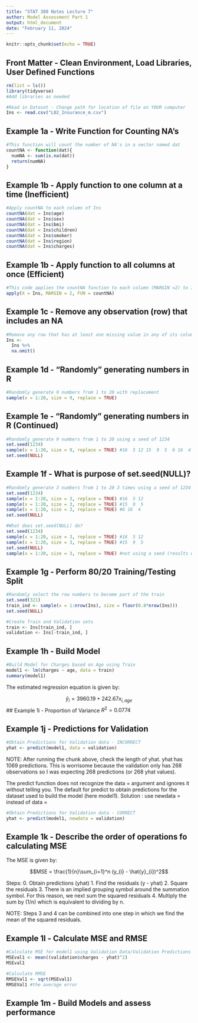 ```yaml
---
title: "STAT 380 Notes Lecture 7"
author: Model Assessment Part 1
output: html_document
date: "February 11, 2024"
---
```


```r
knitr::opts_chunk$set(echo = TRUE)
```

## Front Matter - Clean Environment, Load Libraries, User Defined Functions
```r
rm(list = ls())
library(tidyverse)
#Add libraries as needed

#Read in Dataset - Change path for location of file on YOUR computer
Ins <- read.csv("L02_Insurance_m.csv")
```

## Example 1a - Write Function for Counting NA's
```r
#This function will count the number of NA's in a vector named dat
countNA <- function(dat){
  numNA <- sum(is.na(dat))
  return(numNA)
}
```

## Example 1b - Apply function to one column at a time (Inefficient)
```r
#Apply countNA to each column of Ins
countNA(dat = Ins$age)
countNA(dat = Ins$sex)
countNA(dat = Ins$bmi)
countNA(dat = Ins$children)
countNA(dat = Ins$smoker)
countNA(dat = Ins$region)
countNA(dat = Ins$charges)
```

## Example 1b - Apply function to all columns at once (Efficient)
```r
#This code applies the countNA function to each column (MARGIN =2) to Ins dataset
apply(X = Ins, MARGIN = 2, FUN = countNA)
```

## Example 1c - Remove any observation (row) that includes an NA
```r
#Remove any row that has at least one missing value in any of its columns
Ins <- 
  Ins %>%
  na.omit()
```

## Example 1d - "Randomly" generating numbers in R
```r
#Randomly generate 9 numbers from 1 to 20 with replacement
sample(x = 1:20, size = 9, replace = TRUE) 
```

## Example 1e - "Randomly" generating numbers in R (Continued)
```r
#Randomly generate 9 numbers from 1 to 20 using a seed of 1234
set.seed(1234)
sample(x = 1:20, size = 9, replace = TRUE) #16  5 12 15  9  5  6 16  4
set.seed(NULL)
```

## Example 1f - What is purpose of set.seed(NULL)?
```r
#Randomly generate 3 numbers from 1 to 20 3 times using a seed of 1234
set.seed(1234)
sample(x = 1:20, size = 3, replace = TRUE) #16  5 12 
sample(x = 1:20, size = 3, replace = TRUE) #15  9  5  
sample(x = 1:20, size = 3, replace = TRUE) #6 16  4
set.seed(NULL)

#What does set.seed(NULL) do?
set.seed(1234)
sample(x = 1:20, size = 3, replace = TRUE) #16  5 12
sample(x = 1:20, size = 3, replace = TRUE) #15  9  5
set.seed(NULL)
sample(x = 1:20, size = 3, replace = TRUE) #not using a seed (results will be random)
```

## Example 1g - Perform 80/20 Training/Testing Split
```r
#Randomly select the row numbers to become part of the train
set.seed(321)
train_ind <- sample(x = 1:nrow(Ins), size = floor(0.8*nrow(Ins)))
set.seed(NULL)

#Create Train and Validation sets
train <- Ins[train_ind, ]
validation <- Ins[-train_ind, ]
```

## Example 1h - Build Model
```r
#Build Model for Charges based on Age using Train
model1 <- lm(charges ~ age, data = train)
summary(model1)
```

The estimated regression equation is given by:

$$\hat{y}_{i}=3960.19 + 242.67x_{i,age}$$
## Example 1i - Proportion of Variance
$R^2 = 0.0774$

## Example 1j - Predictions for Validation
```r
#Obtain Predictions for Validation data - INCORRECT
yhat <- predict(model1, data = validation)
```

NOTE: After running the chunk above, check the length of yhat. yhat has 1069 predictions. This is worrisome because the validation only has 268 observations so I was expecting 268 predictions (or 268 yhat values).

The predict function does not recognize the data = argument and ignores it without telling you. The default for predict to obtain predictions for the dataset used to build the model (here model1). Solution : use newdata = instead of data = 

```r
#Obtain Predictions for Validation data - CORRECT
yhat <- predict(model1, newdata = validation)
```

## Example 1k - Describe the order of operations fo calculating MSE
The MSE is given by:

$$MSE = \frac{1}{n}\sum_{i=1}^n (y_{i} - \hat{y}_{i})^2$$

Steps:
0. Obtain predictions (yhat)
1. Find the residuals (y - yhat)
2. Square the residuals
3. There is an implied grouping symbol around the summation symbol. For this reason, we next sum the squared residuals
4. Multiply the sum by (1/n) which is equivalent to dividing by n.

NOTE: Steps 3 and 4 can be combined into one step in which we find the mean of the squared residuals.

## Example 1l - Calculate MSE and RMSE
```r
#Calculate MSE for model1 using Validation Data/Validation Predictions
MSEval1 <- mean((validation$charges - yhat)^2)
MSEval1

#Calculate RMSE
RMSEVal1 <- sqrt(MSEval1)
RMSEVal1 #the average error
```

## Example 1m - Build Models and assess performance
```r

```


